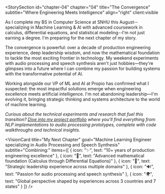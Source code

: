 
<StorySection 
  id="chapter-04"
  chapter="04" 
  title="The Convergence"
  subtitle="Where Engineering Meets Intelligence"
  align="right"
  client:visible
>
  As I complete my BS in Computer Science at SNHU this August--specializing in Machine Learning & AI with advanced coursework in calculus, differential equations, and statistical modeling--I'm not just earning a degree. I'm preparing for the next chapter of my story.

  The convergence is powerful: over a decade of production engineering experience, deep leadership wisdom, and now the mathematical foundation to tackle the most exciting frontier in technology. My weekend experiments with audio processing and speech synthesis aren't just hobbies—they're glimpses into a future where I can combine my passion for building systems with the transformative potential of AI.

  Working alongside our VP of ML and AI at Propio has confirmed what I suspected: the most impactful solutions emerge when engineering excellence meets artificial intelligence. I'm not abandoning leadership—I'm evolving it, bringing strategic thinking and systems architecture to the world of machine learning.

  *Curious about the technical experiments and research that fuel this transition? <a href="/projects">Dive into my project portfolio</a> where you'll find everything from NLP implementations to audio processing prototypes, complete with code walkthroughs and technical insights.*
</StorySection>

<VisionCard 
  title="My Next Chapter"
  goal="Machine Learning Engineer specializing in Audio Processing and Speech Synthesis"
  subtitle="Combining:"
  items={[
    {
      icon: "✨",
      text: "10+ years of production engineering excellence"
    },
    {
      icon: "🧠",
      text: "Advanced mathematical foundation (Calculus through Differential Equations)"
    },
    {
      icon: "🎯",
      text: "Strategic leadership experience across multiple domains"
    },
    {
      icon: "🔊",
      text: "Passion for audio processing and speech synthesis"
    },
    {
      icon: "🌍",
      text: "Global perspective shaped by experiences across 3 countries and 7 states"
    }
  ]}
/>
